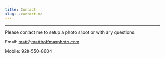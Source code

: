 ```yaml
---
title: Contact
slug: /contact-me
---
```


---
Please contact me to setup a photo shoot or with any questions.


Email: <matt@matthoffmanphoto.com>

Mobile: 928-550-8604